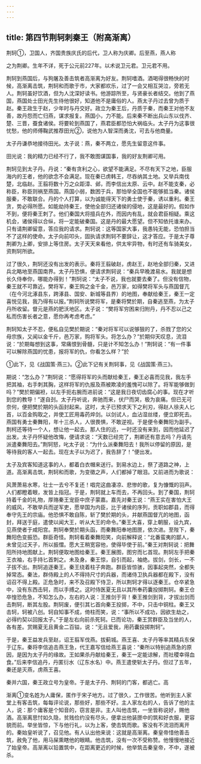 ```yaml
---
---
---
```

title: 第四节荆轲刺秦王（附高渐离）
---



荆轲①，卫国人，齐国贵族庆氏的后代，卫人称为庆卿。后至燕，燕人称

之为荆卿。生年不详，死于公元前227年。以术说卫元君。卫元君不用。

荆轲到燕国后，与狗屠及善击筑者高渐离为好友。荆轲嗜酒。酒喝得很畅快的时候，高渐离击筑，荆轲和而歌于市，大家都欢乐，过了一会又相互哭泣，旁若无人。荆轲虽好饮酒，但为人沈深好读书。他游踪所至，与贤豪长者结交。他到了燕国，燕国处士田光先生待他很好，知道他不是庸俗的人。燕太子丹过去曾为质于赵。秦王政生于赵，少年时与丹交好。政立为秦王后，丹质于秦，而秦王对他不友善，故丹怨而亡归燕，谋求报复。燕国小，力不能。后来秦不断出兵山东以伐齐、楚、三晋，蚕食诸侯。将要轮到燕国了，燕君臣都恐怕大祸临头。太子丹为这事很忧愁，他的师傅鞠武推荐田光②，说他为人智深而勇沈，可去与他商量。

太子丹谦恭地接待田光。太子说：燕，秦不两立，愿先生留意这件事。

田光说：我的精力已经不行了，我不敢图谋国事，我的好友荆卿可用。

荆轲见到太子丹。丹说：“秦有贪利之心，欲望不能满足。不尽有天下之地，臣服海内的王者，他的欲念不会满足。现在秦已虏韩王，尽吞纳其土地。又举兵南伐楚，北临赵。王翦将数十万之众距漳、邺，而李信出太原、云中。赵不能支秦，必称臣，称臣则祸至燕国。燕国小弱，数困于兵，那怕举全国也不能够抵当秦。诸侯服秦，不敢联合。丹的个人打算，以为诚能得天下的勇士使于秦，诱以重利。秦王贪，势必得所愿。如能劫持秦王，使他全部归还诸侯的侵地，这是最好的。假如作不到，便将秦王刺了。他们秦国大将擅兵在外，而因内有乱，就会君臣相疑。乘这机会，诸侯得以合纵，将一定能破秦国。这是丹的最大愿望。但不知依托谁来办。只有请荆卿留意，答应我的请求。荆轲说：这等国家大事，我愚钝无能，恐怕担当不了这样的使命。太子向前叩头，固执请求荆轲不要辞让，这才答应。于是太子尊荆卿为上卿，安排上等住房。太子天天来看他，供太牢异物，有时还有车骑美女，资荆轲所欲。

过了很久，荆轲还没有出发的表示。秦将王翦破赵，虏赵王，赵地全部归秦，又进兵北略地至燕国南界。太子丹恐惧，便请求荆轲说：“秦兵早晚渡易水。我就是想长久侍奉你，哪能办得到！”荆轲说：“太子不说，我也就要去秦了。但没有信物，秦王就不可靠近。樊将军，秦王购之金千金，邑万家，如得樊将军头与燕国督亢（在今河北涿县东，跨涿县、国安、新城等县界）的地图，奉献给秦王，秦王一定喜悦见我，我乃得有以报。”荆轲所说樊将军，是秦将樊於期，自秦逃至燕，为太子丹所收留。督元是燕的肥沃地区。太子说：“樊将军穷困来归附丹，丹不忍以己之私而伤害长者之意，愿你再考虑考虑。”

荆轲知太子不忍，便私自见樊於期说：“秦对将军可以说够狠的了，杀戮了您的父母宗族，又闻以金千斤，邑万家，购将军头。将怎么办？”於期仰天叹息，流泪说：“於期每想到这事，常痛恨到骨髓，只是计不知怎么办！”荆轲说：“有一件事可以解除燕国的忧患，报将军的仇，你看怎么样？”於

①此下，见《战国策·燕三》。②此下记有关荆轲事，见《战国策·燕三》。

期说：“怎么办？”荆轲说：“愿得将军的头而献给秦王，秦王必喜而见我，我左手把其袖，右手刺其胸，这样将军的仇报及燕被欺凌的羞愧可以除了。将军能够做到吗？”樊於期偏袒，以左手扼右腕而进前说：“这是我日夜切齿腐心的事。现在才听到您的教导！”遂自刭。太子丹听说，奔驰而来，伏尸而哭，极为哀痛。但已无可奈何，便把樊於期的头函封起来。这时，太子已预求天下之利刃，得赵人徐夫人匕首，以百金购取之，并使工匠用毒药焠剑。以剑试人，血沾湿丝缕，便立即死去。燕国有勇士秦舞阳，年十三杀人，人很畏惧，不敢逆视。于是便令秦舞阳为副手。荆柯还等待一个人，想让他一起去。那人住的远，一时还没有来到，因而他延迟了出发。太子丹怀疑他改悔，便请求说：“天数已经完了，荆卿还有意去吗？丹请先派遣秦舞阳去。”荆轲怒，叱太子说：“为什么派秦舞阳去！我所以停留的原因，是等待我的客人一起去。现在太子以为迟了，我告辞了！”便出发。

太子及宾客知道这事的人，都着白衣帽来送行。到易水边上，祭了道路之神，上道。高渐离击筑，荆轲和而歌，为变徵之声，人们都掉了眼泪。又前进而为歌说：

风萧萧易水寒，壮士一去兮不复还！唱完这曲凄凉、悲惨的歌，复为慷慨的羽声。人们都瞪着眼，发皆上指冠。于是，荆轲就上车而去，不再回头。到了秦国，荆轲持着千金的礼物，厚赂秦王宠臣中庶子蒙嘉。嘉先对秦王说：“燕王实在害怕大王的威风，不敢举兵而逆军吏，愿举国为内臣，比于诸侯的序列，贡职如郡县，而得奉守先王的宗庙。他恐惧不敢自陈，斩了樊於期的头，并献燕国督亢的地图，函封，拜送于庭，遣使以闻大王，听从大王的命令。”秦王大喜，穿上朝服，设九宾，见燕使者于咸阳宫。荆轲奉樊於期头函，而秦舞阳奉地图匣，依次进。至陛下，秦舞阳色变振恐。群臣奇怪。荆轲看着秦舞阳笑，向前解释说：“北番蛮夷的鄙人，未曾见过天子，所以振慴。愿大王稍宽容他，使得毕使于前。”秦王对荆轲说：把舞阳所持地图献上。荆轲便取地图给秦王。秦王展图，图穷而匕首现。荆轲左手把秦王衣袖，右手持匕首刺之。未及身。秦王惊，自引而起，袖绝。拔剑，剑长，一不子拔不出。荆轲追逐秦王。秦王绕着柱子奔跑。群臣皆惊骇，因事起突然，全都失掉常态。秦法，群侍殿上的人不得持尺寸的兵器，而诸侍卫执兵器都在殿下，没有诏召不得上殿。正危急时，来不及召殿下侍卫，所以荆轲才得以逐秦王。仓卒紧急中，没有东西击轲，而以手搏之。这时侍医夏无且以其所奉药囊投掷荆轲。秦王仓卒惶恐危急，不知怎么办，左右的人说：王推剑于背！秦王推剑到背，才拔出剑而击荆轲，断其左股。荆轲废，便引其匕首向秦王投掷，不中，只击中铜柱。秦王又击轲，轲被八创。轲自知事不成，倚柱而笑，说：“事所以不成功，因欲生劫之，必得约契以回报太子。”于是左右向前杀死轲。已而论功，秦王赏群臣及当坐的人，各有差。赏赐夏无且黄金二百镒，说：“无且爱我，用药囊投掷荆轲”。

于是，秦王益发兵至赵，诏王翦军伐燕。拔蓟城。燕王喜、太子丹等率其精兵东保于辽东。秦将李信追击燕王急，代王嘉写信给燕王喜说：“秦所以特别追燕急的原因，是因为太子丹的缘故。王如果杀丹献给秦王，秦王一定能谅解，而社稷幸得血食。”后来李信追丹，丹匿衍水（辽东水名）中。燕王遣使斩太子丹。但过了五年，秦还是灭燕，虏燕王喜。

秦并六国，秦王政立号为皇帝。于是太子丹、荆轲的门客，都逃亡。高

渐离①变名姓为人庸保，匿作于宋子地方。过了很久，工作很苦。他听到主人家堂上有客击筑，每每评论说，那些好，那些不好。主人家左右的人，告诉了他的主人，说：那个庸客是个知音的，窃言是非。主人叫他击筑，一坐皆称说好，赐他酒。高渐离思忖如久隐，贫贱俭约没有尽头，便拿出他装匣中的筑和好衣服，更容貌而前。举坐皆惊，下与他行礼，以为上客，使击筑而歌。客没有不流泪而离开的。秦始皇听说了，召见他。有人认出他来说：这就是高渐离。秦皇帝惜他善击筑，赦免了他，用马屎熏瞎他的眼睛。他击筑，没有一次不受称赞。他慢慢地接近了始皇帝。高渐离以铅置筑中，在距离更近的时候，他举筑击秦皇帝，不中，遂被杀。